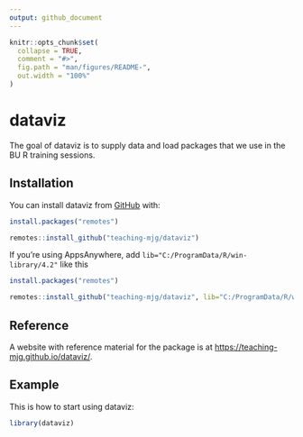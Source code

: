 ```yaml
---
output: github_document
---
```


<!-- README.md is generated from README.Rmd. Please edit that file -->

```r
knitr::opts_chunk$set(
  collapse = TRUE,
  comment = "#>",
  fig.path = "man/figures/README-",
  out.width = "100%"
)
```

# dataviz

The goal of dataviz is to supply data and load packages that we use in the BU R training sessions.

## Installation

You can install dataviz from [GitHub](https://github.com/) with:

``` r
install.packages("remotes")
```

``` r
remotes::install_github("teaching-mjg/dataviz")
```

If you're using AppsAnywhere, add 
`lib="C:/ProgramData/R/win-library/4.2"` like this
``` r
install.packages("remotes")
```
``` r 
remotes::install_github("teaching-mjg/dataviz", lib="C:/ProgramData/R/win-library/4.2")
```
## Reference

A website with reference material for the package is at [https://teaching-mjg.github.io/dataviz/](https://teaching-mjg.github.io/dataviz/).

## Example

This is how to start using dataviz:

```r
library(dataviz)
```


